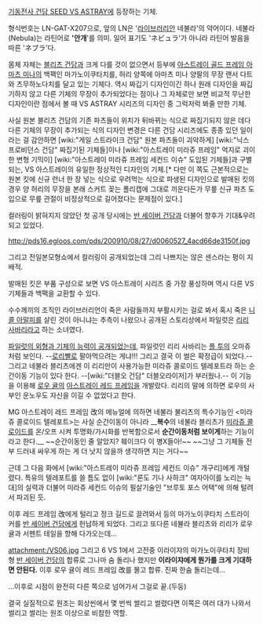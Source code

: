 [[기동전사 건담 SEED VS ASTRAY]]에 등장하는 기체.

형식번호는 LN-GAT-X207으로, 앞의 LN은 '[[라이브러리안]] 네불라'의 약어이다. 네불라(Nebula)는 라틴어로 ''''안개''''를 의미. 일어 표기도 'ネビュラ'가 아니라 라틴어 발음을 따른 'ネブラ'다. 

몸체 자체는 [[블리츠 건담]]과 크게 다를 것이 없으면서 등부에 [[아스트레이 골드 프레임 아마츠 미나]]의 백팩인 마가노이쿠타치를, 허리 양쪽에 아마츠 미나 양팔의 무장 랜서 다트와 츠무하노다치를 달고 있는 기체다. 역시 짜깁기 디자인이긴 하나 원래 디자인을 짜깁기하지 않고 다른 기체의 무장이 추가되었다는 점이나 그 자체로만 보면 비교적 무난한 디자인이란 점에서 볼 때 VS ASTRAY 시리즈의 디자인 중 그럭저럭 봐줄 만한 기체. 

사실 원본 블리츠 건담의 기존 파츠들이 위치가 뒤바뀌는 식으로 짜집기되지 않은 데다 다른 기체의 무장이 추가되는 식의 디자인 변경은 다른 건담 시리즈에도 종종 있던 일이라는 걸 감안하면 [wiki:"게일 스트라이크 건담" 원본 파츠들이 괴악하게] [wiki:"닉스 프로비던스 건담" 짜집기된 기체들]이나 [wiki:"아스트레이 미라쥬 프레임" 억지로 괴이한 변형 기믹이] [wiki:"아스트레이 미라쥬 프레임 세컨드 이슈" 도입된 기체들]과 구별되는, VS 아스트레이의 유일한 정상적인 디자인의 기체.[* 다만 이 쪽도 근본적으로는 원본 킷에 신규 런너 한 장 넣는 식으로 우려먹는 식으로 파생된 디자인으로 발매된 킷의 경우 양 허리의 무장을 본래 스커트 꽂는 폴리캡에 그대로 끼운다든가 무릎 신규 파츠 도입으로 무릎 관절이 비정상적으로 길어졌다는 문제점이 있다.]

컬러링이 밝혀지지 않았던 첫 공개 당시에는 [[반 세이버 건담]]과 더불어 향후가 기대&우려되고 있었다. 

http://pds16.egloos.com/pds/200910/08/27/d0060527_4acd66de3150f.jpg

그리고 전일본모형쇼에서 컬러링이 공개되었는데 그리 나쁘지는 않은 센스라는 평이 지배적. 

발매된 킷은 부품 구성으로 보면 VS 아스트레이 시리즈 중 가장 풍성하며 역시 다른 VS 기체들과 백팩을 교환할 수 있다.

수수께끼의 조직인 라이브러리언이 죽은 사람들까지 부활시키는 걸로 봐서 혹시 죽은 [[니콜 아말피]]를 살린 것이 아니냐는 추측이 나왔으나 공개된 스토리상에서 파일럿은 [[리리 사바리]]라고 하는 소녀였다. 

[http://www.ruliweb.com/ruliboard/read.htm?main=plamodel&table=hb_pm&db=2&num=58881 파일럿의 외형과 기체의 능력이 공개되었는데], 파일럿인 리리 사바리는 [[플 투]]의 오마쥬처럼 보인다. --[[로리]]빨로 팔아먹으려는 게냐!!! 그리고 결국 이 썰은 확정급이 되었다.-- 그리고 네불라 블리츠에겐 이 리리만이 사용가능한 미라쥬 콜로이드 텔레포트라 하는 순간이동 기능이 있다 한다. --[wiki:"더블오 건담" 더블오라이저]가 부러웠나.-- 이 기능을 이용해 [[로우 귤]]의 [[아스트레이 레드 프레임]]을 개발랐다. 리리의 말에 의하면 로우의 사부인 운노우도 자신을 이길 수 없었다고 한다. 

MG 아스트레이 레드 프레임 改의 메뉴얼에 의하면 네불라 불리츠의 특수기능인 <미라쥬 콜로이드 텔레포트>는 사실 순간이동이 아니라 __'''복수'''의 네불라 블리츠가 [[미라쥬 콜로이드]]를 온/오프 시켜 투명화/가시화를 반복함으로서 '''순간이동처럼 보이게'''하는 기능이라고 한다.__ ~~순간이동인 줄 알았지? 훼이크다 이 병X들아!~~ ~~그냥 그 기체들 전부 드러내 싸우게 하는 게 더 낫지 않을까 생각하면 지는 거다~~

근데 그 다음 화에서 [wiki:"아스트레이 미라쥬 프레임 세컨드 이슈" 개구리]에게 개털렸다. 특유의 텔레포트를 쓸 틈도 없이 [wiki:"론도 기나 사하크" 여자아이를 노리는 늑대]의 실력과 더불어 미라쥬 세컨드 이슈의 필살기술인 "브루토 포스 어택"에 의해 털려서 파괴된 듯.

이후 레드 프레임 改에게 털리고 정크 길드로 끌려와서 등의 마가노이쿠타치 스트라이커를 [[반 세이버 건담]]에게 헌납하게 되었다. 그리고 또다른 네뷸라 블리츠와 리리가 로우 귤과 서펜트 테일을 향해 다가오는데...

attachment:/VS06.jpg
그리고 6 VS 1에서 고전중 이라이쟈의 마가노이쿠타치 장비형 [[반 세이버 건담]]의 합류로 그나마 숨 돌리나 했지만 '''이라이쟈에게 뭔가를 크게 기대하면 안된다.''' 이후 로우 귤이 레드 프레임 改를 몰고 합류. 진짜 한숨 돌리는데... 

...이후로 시점이 완전히 다른 쪽으로 넘어가서 그걸로 끝.(두둥)

결국 실질적으로 원조는 회상씬에서 몇 번씩 썰리고 썰렸다면 이쪽은 여러 대가 나와서 썰리고 썰리는 원조 이상으로 비참한 역할.
